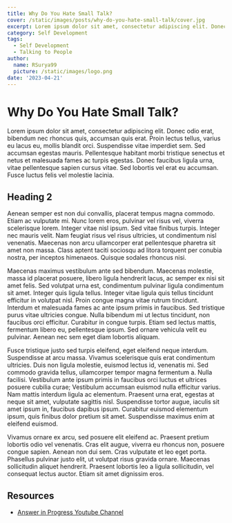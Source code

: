 ```yaml
---
title: Why Do You Hate Small Talk?
cover: /static/images/posts/why-do-you-hate-small-talk/cover.jpg
excerpt: Lorem ipsum dolor sit amet, consectetur adipiscing elit. Donec odio erat, bibendum nec rhoncus quis,
category: Self Development
tags:
  - Self Development
  - Talking to People
author:
  name: RSurya99
  picture: /static/images/logo.png
date: '2023-04-21'
---
```


# Why Do You Hate Small Talk?

Lorem ipsum dolor sit amet, consectetur adipiscing elit. Donec odio erat, bibendum nec rhoncus quis, accumsan quis erat. Proin lectus tellus, varius eu lacus eu, mollis blandit orci. Suspendisse vitae imperdiet sem. Sed accumsan egestas mauris. Pellentesque habitant morbi tristique senectus et netus et malesuada fames ac turpis egestas. Donec faucibus ligula urna, vitae pellentesque sapien cursus vitae. Sed lobortis vel erat eu accumsan. Fusce luctus felis vel molestie lacinia.

## Heading 2

Aenean semper est non dui convallis, placerat tempus magna commodo. Etiam ac vulputate mi. Nunc lorem eros, pulvinar vel risus vel, viverra scelerisque lorem. Integer vitae nisl ipsum. Sed vitae finibus turpis. Integer nec mauris velit. Nam feugiat risus vel risus ultricies, ut condimentum nisl venenatis. Maecenas non arcu ullamcorper erat pellentesque pharetra sit amet non massa. Class aptent taciti sociosqu ad litora torquent per conubia nostra, per inceptos himenaeos. Quisque sodales rhoncus nisi.

Maecenas maximus vestibulum ante sed bibendum. Maecenas molestie, massa id placerat posuere, libero ligula hendrerit lacus, ac semper ex nisi sit amet felis. Sed volutpat urna est, condimentum pulvinar ligula condimentum sit amet. Integer quis ligula tellus. Integer vitae ligula quis tellus tincidunt efficitur in volutpat nisl. Proin congue magna vitae rutrum tincidunt. Interdum et malesuada fames ac ante ipsum primis in faucibus. Sed tristique purus vitae ultricies congue. Nulla bibendum mi ut lectus tincidunt, non faucibus orci efficitur. Curabitur in congue turpis. Etiam sed lectus mattis, fermentum libero eu, pellentesque ipsum. Sed ornare vehicula velit eu pulvinar. Aenean nec sem eget diam lobortis aliquam.

Fusce tristique justo sed turpis eleifend, eget eleifend neque interdum. Suspendisse at arcu massa. Vivamus scelerisque quis erat condimentum ultricies. Duis non ligula molestie, euismod lectus id, venenatis mi. Sed commodo gravida tellus, ullamcorper tempor magna fermentum a. Nulla facilisi. Vestibulum ante ipsum primis in faucibus orci luctus et ultrices posuere cubilia curae; Vestibulum accumsan euismod nulla efficitur varius. Nam mattis interdum ligula ac elementum. Praesent urna erat, egestas at neque sit amet, vulputate sagittis nisl. Suspendisse tortor augue, iaculis sit amet ipsum in, faucibus dapibus ipsum. Curabitur euismod elementum ipsum, quis finibus dolor pretium sit amet. Suspendisse maximus enim at eleifend euismod.

Vivamus ornare ex arcu, sed posuere elit eleifend ac. Praesent pretium lobortis odio vel venenatis. Cras elit augue, viverra eu rhoncus non, posuere congue sapien. Aenean non dui sem. Cras vulputate et leo eget porta. Phasellus pulvinar justo elit, ut volutpat risus gravida ornare. Maecenas sollicitudin aliquet hendrerit. Praesent lobortis leo a ligula sollicitudin, vel consequat lectus auctor. Etiam sit amet dignissim eros.

## Resources

- [Answer in Progress Youtube Channel](https://youtu.be/_ZrRpL2s3t8)